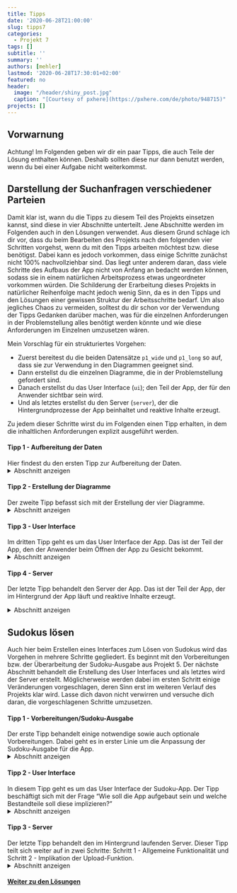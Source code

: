 ---
title: Tipps
date: '2020-06-28T21:00:00'
slug: tipps7
categories:
  - Projekt 7
tags: []
subtitle: ''
summary: ''
authors: [mehler]
lastmod: '2020-06-28T17:30:01+02:00'
featured: no
header:
  image: "/header/shiny_post.jpg"
  caption: "[Courtesy of pxhere](https://pxhere.com/de/photo/948715)"
projects: []
---

## Vorwarnung

Achtung! Im Folgenden geben wir dir ein paar Tipps, die auch Teile der Lösung enthalten können. Deshalb sollten diese nur dann benutzt werden, wenn du bei einer Aufgabe nicht weiterkommst.

## Darstellung der Suchanfragen verschiedener Parteien
Damit klar ist, wann du die Tipps zu diesem Teil des Projekts einsetzen kannst, sind diese in vier Abschnitte unterteilt. Jene Abschnitte werden im Folgenden auch in den Lösungen verwendet. Aus diesem Grund schlage ich dir vor, dass du beim Bearbeiten des Projekts nach den folgenden vier Schritten vorgehst, wenn du mit den Tipps arbeiten möchtest bzw. diese benötigst. Dabei kann es jedoch vorkommen, dass einige Schritte zunächst nicht 100% nachvollziehbar sind. Das liegt unter anderem daran, dass viele Schritte des Aufbaus der App nicht von Anfang an bedacht werden können, sodass sie in einem natürlichen Arbeitsprozess etwas ungeordneter vorkommen würden. Die Schilderung der Erarbeitung dieses Projekts in natürlicher Reihenfolge macht jedoch wenig Sinn, da es in den Tipps und den Lösungen einer gewissen Struktur der Arbeitsschritte bedarf. Um also jegliches Chaos zu vermeiden, solltest du dir schon vor der Verwendung der Tipps Gedanken darüber machen, was für die einzelnen Anforderungen in der Problemstellung alles benötigt werden könnte und wie diese Anforderungen im Einzelnen umzusetzen wären.

Mein Vorschlag für ein strukturiertes Vorgehen:

- Zuerst bereitest du die beiden Datensätze `p1_wide` und `p1_long` so auf, dass sie zur Verwendung in den Diagrammen geeignet sind.
- Dann erstellst du die einzelnen Diagramme, die in der Problemstellung gefordert sind.
- Danach erstellst du das User Interface (`ui`); den Teil der App, der für den Anwender sichtbar sein wird.
- Und als letztes erstellst du den Server (`server`), der die Hintergrundprozesse der App beinhaltet und reaktive Inhalte erzeugt.

Zu jedem dieser Schritte wirst du im Folgenden einen Tipp erhalten, in dem die inhaltlichen Anforderungen explizit ausgeführt werden. 

#### Tipp 1 - Aufbereitung der Daten
Hier findest du den ersten Tipp zur Aufbereitung der Daten.
<details><summary>Abschnitt anzeigen</summary>

Sobald man die beiden Datensätze `p1_wide` und `p1_long` heruntergeladen hat, sollte man sich deren Aufbau anschauen. Der relevanteste Unterschied beider Datensätze besteht darin, dass die Prozentangaben der einzelnen Parteien bei `p1_long` in einer Spalte vorliegen, während bei `p1_wide` für jede Partei eine eigene Spalte vorliegt. Dadurch ergibt sich eine nötige Erweiterung des Datensatzes für die Erstellung der Diagramme: Bei `p1_long` musst du eine neue Variable mit den kumulierten Prozentangaben für die einzelnen Parteien erstellen. Dafür kannst du dir mal die `tapply`-Funktion anschauen.

Die zweite Problematik wurde bereits in Projekt 1 angesprochen und wird durch die Überprüfung der Struktur der Datumsvariablen in beiden Datensätzen deutlich: R erkennt die Datumsangaben nicht als solche an. Um das zu erreichen, muss man jeweils eine neue Datumsvariable erstellen, in der das Datum von der Klasse `factor` in die Klasse `POSIXct` umgewandelt wird. Da es in diesem Projekt schwerpunktmäßig nicht um die Arbeit mit Datensätzen geht, kannst du diese Umwandlungen aus den [Lösungen von Projekt 1](/post/loesungen1) übernehmen. 
</details>

#### Tipp 2 - Erstellung der Diagramme
Der zweite Tipp befasst sich mit der Erstellung der vier Diagramme.
<details><summary>Abschnitt anzeigen</summary>

Auch bei der Erstellung der Diagramme kannst du große Teile aus Projekt 1 übernehmen. Die Diagramme 1 und 2 können beinahe unverändert aus den [Lösungen von Projekt 1](/post/loesungen1) übernommen werden. Nur die Diagramme 3 und 4 (das Balkendiagramm und das Kuchendiagramm) musst du neu erstellen. Verwende dafür der Einfachheit halber den Datensatz `p1_wide` in Verbindung mit `ggplot2`. Falls du damit nicht zurechtkommst, kannst du auch mit den beiden Funktionen `barplot` und `pie` arbeiten; diese weisen jedoch gewisse Nachteile auf. 
</details>

#### Tipp 3 - User Interface
Im dritten Tipp geht es um das User Interface der App. Das ist der Teil der App, den der Anwender beim Öffnen der App zu Gesicht bekommt.
<details><summary>Abschnitt anzeigen</summary>

Überlege dir, welche Input-Fenster für die App benötigt werden. Zur Hilfe kannst du hier eine kleine Übersicht der Input-Funktionen sehen:
[![](/post/2020-07-21-uebersicht7_files/shiny-Befehle-Inputs.png)](https://shiny.rstudio.com/tutorial/)

In jedem Fall benötigst du Inputs für einfachen Text, eine Datumsspanne, Checkboxen und einen Button.
Ein weiterer wichtiger Punkt für das User Interface ist die sogenannte `navbarPage`. Innerhalb dieser Funktion bestimmst du mit einzelnen `tabsetPanel`-Befehlen die Inhalte der verschiedenen Unterseiten. Schau dir dafür einfach die Hilfefunktion in R an oder suche im Internet nach weiterer Hilfe.

<i>Zusatz:</i> Sofern du alle Bestandteile im Einzelnen erstellen konntest, besteht nun die Frage, wie diese möglichst ästhetisch angeordnet und formatiert werden können. Da `shiny` auf Basis von HTML funktioniert, können dir hier auch Kenntnisse von CSS (Cascading Style Sheets - " gestufte Gestaltungsbögen") weiterhelfen. Schau dir dafür gerne auch Tutorials zu CSS an, oder suche explizit nach der Umsetzung bestimmter Gestaltungsideen.
An einigen Stellen im User Interface kannst du verschiedenste Gestaltungsvorschriften einsetzen, deren Gültigkeit vom gesamten Dokument bis auf die kleinste Einheit reichen kann. Derart lassen sich verschieden spezifische Optimierungen ästhetischer Natur überall im R-Skript vornehmen. Im Folgenden siehst du zwei beispielhafte Befehle:

```{r, eval = FALSE}
##Beispiel 1 - Stellung im Skript relevant
style = "background: #337ab7; color: white;" #bestimmt je nach Stellung im Skript Hintergrundfarbe und Schriftfarbe

##Beispiel 2 - Allgemeine Style-Vorschrift am Anfang des Dokuments
tags$head(
  tags$style(".navbar {background-color: #eded00;}", #bestimmt Hintergrundfarbe der "navbar"
             ".navbar-default .navbar-brand {color: black; background-color: #ffaa00}")) #bestimmt Hintergrundfarbe und Schriftfarbe des Navbar-Titels
```

</details>


#### Tipp 4 - Server
Der letzte Tipp behandelt den Server der App. Das ist der Teil der App, der im Hintergrund der App läuft und reaktive Inhalte erzeugt.

<details><summary>Abschnitt anzeigen</summary>
Im Server geht es darum, die Outputs der App zu erstellen und dabei die Inputs mit einzubeziehen. Die bereits erstellten Diagramme musst du dafür zunächst in eine `render`-Funktion einfügen und dann anhand der zuvor definierten Bezeichnungen im User Interface den richtigen Outputs zuweisen. Eine kurze Erklärung dazu erhältst du [hier](https://shiny.rstudio.com/tutorial/written-tutorial/lesson4/).
Für das Einbeziehen der Inputs in die Diagramme benötigst du Wissen darüber, wie die eingegebenen Daten in den Input-Variablen vorliegen (abrufen kannst du die Inputs über `input$inputId`). Der Titel wird als normaler Text vorliegen, weshalb man `input$Titel` einfach an die Stelle des Titels setzen kann. Der Input der Datumsspanne wird aus zwei Daten im Format "yyyy-mm-dd" bestehen (`input$Datum[1]` und `input$Datum[2]`). Damit R diese auch als Datum erkennen kann, müssen diese in das `POSIXct`-Format umgewandelt werden (das geht einfach mit `asPOSIXct`). Dann kann man mit zwei einfachen größer (>)/kleiner (<) Bedingungen, die erwünschte Datumsspanne aus dem Datensatz herausfiltern. Hierfür braucht man die `reactiveValues`-Funktion zum Erstellen eines reaktiven Datensatzes (als Ausgangspunkt für Veränderungen anhand des Inputs und als Default-Datensatz zur Erstellung der Diagramme beim Öffnen der App) und die `observeEvent`-Funktion damit die Aktualisierung des verwendeten Datensatzes erst nach dem Betätigen des Action-Buttons geschieht. Ist diese Veränderung geschehen, muss man auch den in den Diagrammen verwendeten Datensatz verändern (dort muss der reaktive Datensatz eingesetzt werden). Denk dabei daran, dass in den Diagrammen mit zwei Datensätzen gearbeitet wird, weshalb du zwei reaktive Datensätze erstellen musst. Als letztes musst du noch den Input der zu verwendenden Parteien in die Veränderung der reaktiven Datensätze (innerhab der `observeEvent`-Funktion) einbeziehen. Innerhalb von `input$Parteien` liegen die ausgewählten Parteien als Faktoren vor (z.B. `CDU`), weshalb du mithilfe einer `is.element`-Bedingung die ausgewählten Parteien aus dem Ursprungsdatensatz herausfiltern kannst.

<u><i>Zusatz:</i></u> Nach der Einbindung dieser Befehle in den `server` ist die App fertig und kann mit `shinyApp(ui, server)` ausgeführt werden. Doch damit diese App auch formal bereit zum Hochladen wäre, muss man alle anderen ausgeführten Befehle ab dem Download der beiden Datensätze `p1_long` und `p1_wide` in die `server`-Funktion einbeziehen. Das führt dazu, dass beim Ausführen der App alle Veränderungen an den Datensätzen automatisch ein Mal ausgeführt werden. Man könnte denken, dass dies zu Problemen führen könnte, da diese Befehle keine reaktiven Inputs beinhalten. Doch da im `server` nur jene Befehle wiederholt ausgeführt werden, die auf Veränderungen in den Inputs reagieren, bedeutet das im Umkehrschluss, dass die Veränderungen in den Datensätzen `p1_long` und `p1_wide` direkt beim Start der App vorgenommen und nicht wiederholt werden.
</details>

## Sudokus lösen
Auch hier beim Erstellen eines Interfaces zum Lösen von Sudokus wird das Vorgehen in mehrere Schritte gegliedert. Es beginnt mit den Vorbereitungen bzw. der Überarbeitung der Sudoku-Ausgabe aus Projekt 5. Der nächste Abschnitt behandelt die Erstellung des User Interfaces und als letztes wird der Server erstellt. Möglicherweise werden dabei im ersten Schritt einige Veränderungen vorgeschlagen, deren Sinn erst im weiteren Verlauf des Projekts klar wird. Lasse dich davon nicht verwirren und versuche dich daran, die vorgeschlagenen Schritte umzusetzen.

#### Tipp 1 - Vorbereitungen/Sudoku-Ausgabe
Der erste Tipp behandelt einige notwendige sowie auch optionale Vorbereitungen. Dabei geht es in erster Linie um die Anpassung der Sudoku-Ausgabe für die App. 
<details><summary>Abschnitt anzeigen</summary>

Wenn man die [Abbildung aus Projekt 5](/post/loesungen5) übernimmt, hat man ein Sudoku-Gitter mit farbig hinterlegten Zahlen und der Überschrift "Sudoku". Als Abbildung allein ergibt das vielleicht Sinn, doch für die App sollten daran einige Veränderungen vorgenommen werden:

1. Die Beschriftung der Achsen sollte wieder hinzugefügt werden.
2. Die Legende auf der rechte Seite sollte entfernt werden.
3. Das Sudoku benötigt keinen Titel (dieser sitzt in der App an einer anderen Stelle).
4. Die Abstände des Sudokus zu den Rändern der Abbildung können mit dem `mar`-Argument in der `par`-Funktion angepasst werden.
5. Die Größe der Zahlen in den Feldern kann vergrößert werden.
</details>

#### Tipp 2 - User Interface
In diesem Tipp geht es um das User Interface der Sudoku-App. Der Tipp beschäftigt sich mit der Frage "Wie soll die App aufgebaut sein und welche Bestandteile soll diese implizieren?"
<details><summary>Abschnitt anzeigen</summary>

Im User Interface muss entschieden werden, mit welchen Inputs das Einsetzen von Zahlen und das Hochladen eines eigenen Sudokus umgesetzt werden sollen. Das Einsetzen von Zahlen gestaltet nicht so einfach wie in der analogen Form, bei der man "einfach" eine Zahl in ein Kästchen schreibt. In einer digitalen Form muss angegeben werden, an welcher Position die ausgewählte Zahl eingesetzt werden soll. Aus diesem Grund braucht man hier neben einem Zahlen-Input zwei weitere Zahlen-Inputs für Zeilen und Spaltenangabe jeweils mit einem Wertebereich von 1 bis 9 sowie auch einen Action-Button für das tatsächliche Einsetzen der Zahl. Für das Hochladen eines eigenen Sudokus braucht man darüber hinaus einen Input für Dateien. Damit es dabei zu keinen Problemen kommt, kann man hier auch einen weiteren Action-Button einbauen, der später steuert, ob und wann genau die hochgeladene Datei als Quelle für die Abbildung übernommen werden soll.

Als zweiter Punkt geht es im User Interface darum, die benötigten Inputs ansehnlich anzuordnen, sodass auch eine optisch ansprechende App entsteht. Dafür benutzen wir in diesem Fall das übergeordnete Layout `pageWithSidebar`, das aus `sidebarPanel` und `mainPanel` (+ optional einem `titlePanel`) besteht. Darüber hinaus kann die App auch durch weitere Style-Vorgaben verschönert werden, die man mithilfe der Formatierungssprache [CSS](https://wiki.selfhtml.org/wiki/CSS) in R einbinden kann. Beispiele dafür siehst du hier:

```{r, eval = FALSE}
##Beispiel 1 - Stellung im Skript relevant
style = "background: #337ab7; color: white;" #bestimmt je nach Stellung im Skript Hintergrundfarbe und Schriftfarbe

##Beispiel 2 - Allgemeine Style-Vorschrift am Anfang des Dokuments
tags$head(
  tags$style(".navbar {background-color: #eded00;}", #bestimmt Hintergrundfarbe der "navbar"
             ".navbar-default .navbar-brand {color: black; background-color: #ffaa00}")) #bestimmt Hintergrundfarbe und Schriftfarbe des Navbar-Titels
```

</details>

#### Tipp 3 - Server
Der letzte Tipp behandelt den im Hintergrund laufenden Server. Dieser Tipp teilt sich weiter auf in zwei Schritte: Schritt 1 - Allgemeine Funktionalität und Schritt 2 - Implikation der Upload-Funktion.
<details><summary>Abschnitt anzeigen</summary>

**Schritt 1**: Zunächst braucht man ein Beispiel Sudoku, das abgebildet wird, wenn die App geöffnet wird und noch kein eigenes Sudoku geladen wurde. Anhand von diesem Sudoku können wir auch die Funktionalität des Einsetzens der Zahlen überprüfen und die Funktion einfügen, dass vorgegebene Zahlen nicht verändert werden können. Dafür muss man den Datensatz (also das Sudoku) laden und als reaktiven Datensatz abspeichern, indem man die `reactiveValues`-Funktion verwendet. Nun liegt das Sudoku im ursprünglichen Objekt (z.B. `BeispielSudoku`) und im reaktiven Objekt (z.B. `rv$data`) vor, anhand dessen nun die Abbildung erstellt werden soll.

Da erst auf Knopfdruck eine Zahl an die gewählte Position gesetzt werden soll, nutzt man nun eine `observeEvent`-Funktion, um das reaktive Objekt (z.B. `rv$data`) und die einzusetzende Zahl an der gewählten Position zu erweitern. Diese Zahl soll jedoch nur dann an der gewählten Position eingesetzt werden können, wenn an der gewählten Position im Ausgangssudoku (z.B. `BeispielSudoku`) keine vorgegebene Zahl steht. Das kann man mithilfe einer `if`-Funktion implizieren, da über den gesamten Lösungsprozess hinweg das Ausgangssudoku (`BeispielSudoku`) nicht verändert wird und deshalb als Objekt für den Abgleich fungieren kann.

**Schritt 2**: Möchte man jedoch sein eigenes Sudoku in diesem Interface lösen, muss das Ganze erweitert werden. Unter anderem braucht man eine weitere `observeEvent`-Funktion, um das hochgeladene Sudoku in die Abbildung zu übertragen. Dafür muss man sich jedoch den Inhalt des dazugehörigen Inputs genauer anschauen. Wie die Input-Variable aufgebaut ist, kannst du [hier](https://shiny.rstudio.com/reference/shiny/latest/fileInput.html) nachschauen. Es zeigt sich, dass die Input-Variable unter `input$inputId$datapath` den Dateipfad des geladenen Sudokus abspeichert, mithilfe dessen man im Folgenden das Sudoku in die Sitzung laden kann (einfach `Sudoku <- readRDS(input$inputId$datapath)`). Ebenso wie beim Beispiel-Sudoku benötigt man dieses geladene Sudoku nun einmal als "festes" Objekt für den Abgleich mit dem Ausgangssudoku und einmal als reaktives Objekt (in `rv$data`) für die Erstellung der Abbildung. Nun muss man mit `if`-Funktionen festlegen, wie das Einsetzen von Zahlen erfolgen soll, wenn kein Sudoku hochgeladen wurde, und wie es ablaufen soll, wenn ein eigenes Sudoku hochgeladen wurde.

<u><i>Zusatz:</i></u> Zu diesem Zeitpunkt hat man eine funktionsfähige App zum Lösen von Sudokus erstellt. Doch um die App auch formell für den theoretischen Upload vorzubereiten, sollte man noch alle Vorbereitungen der Sudoku-Abbildung in die `server`-Funktion einfügen. Dadurch werden die Veränderungen automatisch ein Mal beim Start der App ausgeführt und für die gesamte Sitzung beibehalten. 
</details>

#### [Weiter zu den Lösungen](/post/loesungen7)
